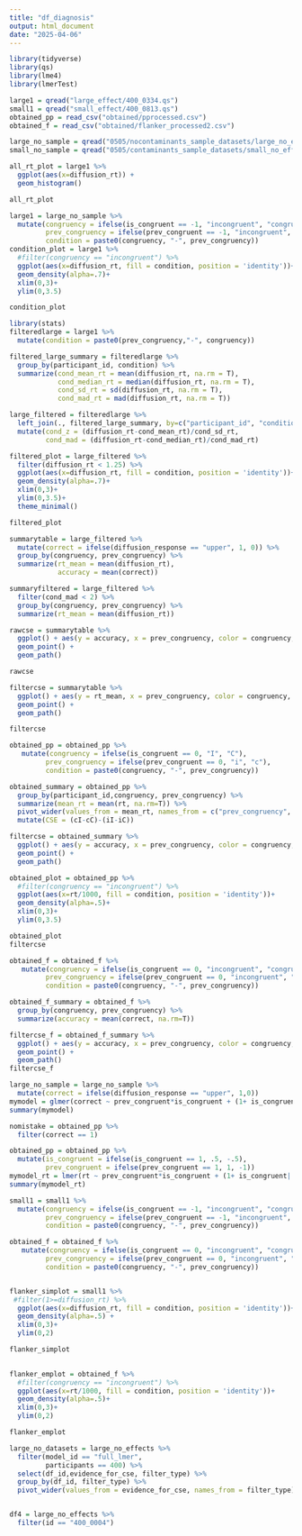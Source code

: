 ```yaml
---
title: "df_diagnosis"
output: html_document
date: "2025-04-06"
---
```


```r
library(tidyverse)
library(qs)
library(lme4)
library(lmerTest)

large1 = qread("large_effect/400_0334.qs")
small1 = qread("small_effect/400_0813.qs")
obtained_pp = read_csv("obtained/pprocessed.csv")
obtained_f = read_csv("obtained/flanker_processed2.csv")

large_no_sample = qread("0505/nocontaminants_sample_datasets/large_no_effect.qs")
small_no_sample = qread("0505/contaminants_sample_datasets/small_no_effect.qs")
```

```r
all_rt_plot = large1 %>% 
  ggplot(aes(x=diffusion_rt)) +
  geom_histogram()

all_rt_plot
```
```r
large1 = large_no_sample %>% 
  mutate(congruency = ifelse(is_congruent == -1, "incongruent", "congruent"),
         prev_congruency = ifelse(prev_congruent == -1, "incongruent", "congruent"),
         condition = paste0(congruency, "-", prev_congruency)) 
condition_plot = large1 %>% 
  #filter(congruency == "incongruent") %>% 
  ggplot(aes(x=diffusion_rt, fill = condition, position = 'identity'))+
  geom_density(alpha=.7)+
  xlim(0,3)+
  ylim(0,3.5)

condition_plot
```
```r
library(stats)
filteredlarge = large1 %>%  
  mutate(condition = paste0(prev_congruency,"-", congruency))

filtered_large_summary = filteredlarge %>% 
  group_by(participant_id, condition) %>% 
  summarize(cond_mean_rt = mean(diffusion_rt, na.rm = T),
            cond_median_rt = median(diffusion_rt, na.rm = T),
            cond_sd_rt = sd(diffusion_rt, na.rm = T),
            cond_mad_rt = mad(diffusion_rt, na.rm = T))

large_filtered = filteredlarge %>% 
  left_join(., filtered_large_summary, by=c("participant_id", "condition")) %>% 
  mutate(cond_z = (diffusion_rt-cond_mean_rt)/cond_sd_rt,
         cond_mad = (diffusion_rt-cond_median_rt)/cond_mad_rt)

filtered_plot = large_filtered %>% 
  filter(diffusion_rt < 1.25) %>% 
  ggplot(aes(x=diffusion_rt, fill = condition, position = 'identity'))+
  geom_density(alpha=.7)+
  xlim(0,3)+
  ylim(0,3.5)+
  theme_minimal()

filtered_plot
```
```r
summarytable = large_filtered %>% 
  mutate(correct = ifelse(diffusion_response == "upper", 1, 0)) %>% 
  group_by(congruency, prev_congruency) %>% 
  summarize(rt_mean = mean(diffusion_rt),
            accuracy = mean(correct))

summaryfiltered = large_filtered %>% 
  filter(cond_mad < 2) %>% 
  group_by(congruency, prev_congruency) %>% 
  summarize(rt_mean = mean(diffusion_rt))

```

```r
rawcse = summarytable %>% 
  ggplot() + aes(y = accuracy, x = prev_congruency, color = congruency, group = congruency) +
  geom_point() +
  geom_path()

rawcse

```

```r
filtercse = summarytable %>% 
  ggplot() + aes(y = rt_mean, x = prev_congruency, color = congruency, group = congruency) +
  geom_point() +
  geom_path()

filtercse

```


```r
obtained_pp = obtained_pp %>% 
   mutate(congruency = ifelse(is_congruent == 0, "I", "C"),
         prev_congruency = ifelse(prev_congruent == 0, "i", "c"),
         condition = paste0(congruency, "-", prev_congruency))

obtained_summary = obtained_pp %>% 
  group_by(participant_id,congruency, prev_congruency) %>% 
  summarize(mean_rt = mean(rt, na.rm=T)) %>% 
  pivot_wider(values_from = mean_rt, names_from = c("prev_congruency", "congruency"),names_sep = "") %>% 
  mutate(CSE = (cI-cC)-(iI-iC))

filtercse = obtained_summary %>% 
  ggplot() + aes(y = accuracy, x = prev_congruency, color = congruency, group = congruency) +
  geom_point() +
  geom_path()

obtained_plot = obtained_pp %>% 
  #filter(congruency == "incongruent") %>% 
  ggplot(aes(x=rt/1000, fill = condition, position = 'identity'))+
  geom_density(alpha=.5)+
  xlim(0,3)+
  ylim(0,3.5)

obtained_plot
filtercse

```
```r
obtained_f = obtained_f %>% 
   mutate(congruency = ifelse(is_congruent == 0, "incongruent", "congruent"),
         prev_congruency = ifelse(prev_congruent == 0, "incongruent", "congruent"),
         condition = paste0(congruency, "-", prev_congruency))

obtained_f_summary = obtained_f %>% 
  group_by(congruency, prev_congruency) %>% 
  summarize(accuracy = mean(correct, na.rm=T))

filtercse_f = obtained_f_summary %>% 
  ggplot() + aes(y = accuracy, x = prev_congruency, color = congruency, group = congruency) +
  geom_point() +
  geom_path()
filtercse_f
```

```r
large_no_sample = large_no_sample %>% 
  mutate(correct = ifelse(diffusion_response == "upper", 1,0))
mymodel = glmer(correct ~ prev_congruent*is_congruent + (1+ is_congruent| participant_id), data=large_no_sample, family=binomial)
summary(mymodel)

nomistake = obtained_pp %>% 
  filter(correct == 1)

obtained_pp = obtained_pp %>% 
  mutate(is_congruent = ifelse(is_congruent == 1, .5, -.5),
         prev_congruent = ifelse(prev_congruent == 1, 1, -1))
mymodel_rt = lmer(rt ~ prev_congruent*is_congruent + (1+ is_congruent| participant_id), control = lmerControl(optimizer = "Nelder_Mead"), data=obtained_pp)
summary(mymodel_rt)
```

```r
small1 = small1 %>% 
  mutate(congruency = ifelse(is_congruent == -1, "incongruent", "congruent"),
         prev_congruency = ifelse(prev_congruent == -1, "incongruent", "congruent"),
         condition = paste0(congruency, "-", prev_congruency))

obtained_f = obtained_f %>% 
   mutate(congruency = ifelse(is_congruent == 0, "incongruent", "congruent"),
         prev_congruency = ifelse(prev_congruent == 0, "incongruent", "congruent"),
         condition = paste0(congruency, "-", prev_congruency))


flanker_simplot = small1 %>% 
 #filter(1>=diffusion_rt) %>% 
  ggplot(aes(x=diffusion_rt, fill = condition, position = 'identity'))+
  geom_density(alpha=.5) +
  xlim(0,3)+
  ylim(0,2)

flanker_simplot
  
```

```r
flanker_emplot = obtained_f %>% 
  #filter(congruency == "incongruent") %>% 
  ggplot(aes(x=rt/1000, fill = condition, position = 'identity'))+
  geom_density(alpha=.5)+
  xlim(0,3)+
  ylim(0,2)

flanker_emplot
```

```r
large_no_datasets = large_no_effects %>% 
  filter(model_id == "full_lmer",
         participants == 400) %>% 
  select(df_id,evidence_for_cse, filter_type) %>% 
  group_by(df_id, filter_type) %>% 
  pivot_wider(values_from = evidence_for_cse, names_from = filter_type)


df4 = large_no_effects %>% 
  filter(id == "400_0004")
```

